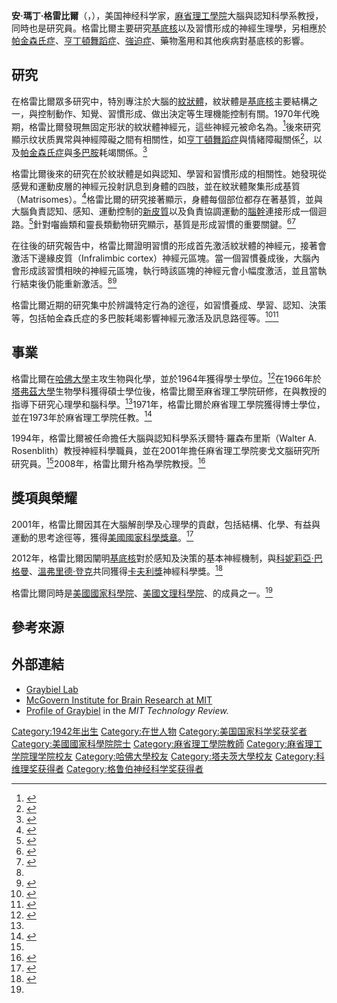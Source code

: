 {{Infobox scientist
|name              = 安·格雷比尔<br>Ann Graybiel
|image             = Ann Graybiel 2001.jpg
|image_size        = 200px
|caption           = 格雷比尔於2001年獲得美國國家科學獎章
|birth_date        = {{birth date and age|1942|01|25|mf=yes}}
|birth_place       = [[美國|美國]][[麻薩諸塞州|麻薩諸塞州]][[栗樹山_(麻薩諸塞州)|栗樹山]]
|death_date        = 
|death_place       = 
|residence         = 
|citizenship       = 
|nationality       = {{USA}}
|ethnicity         = 
|field             = 
|work_institutions = [[麻省理工學院|麻省理工學院]] 
|alma_mater        = [[哈佛大學|哈佛大學]]<br>[[塔夫茨大學|塔弗茲大學]]<br>[[麻省理工學院|麻省理工學院]]
|doctoral_advisor  = {{le|汉斯-卢卡斯·托伊伯|Hans-Lukas Teuber}}<br>{{le|瓦勒·瑙塔|Walle Nauta}}
|doctoral_students = 
|known_for         = 研究[[基底核|基底核]]及其神經生理學
|author_abbrev_bot = 
|author_abbrev_zoo = 
|influences        = 
|influenced        = 
|prizes            = {{nowrap|[[美國國家科學獎章|美國國家科學獎章]]（2001年）<br>[[卡夫利獎|卡夫利獎]]（2012年）}}
|religion          = 
|footnotes         = 
|signature         =
}}

'''安·瑪丁·格雷比爾'''（{{lang-en|'''Ann Martin Graybiel'''}}，{{bd|1942年|1月25日}}），美国神经科学家，[[麻省理工學院|麻省理工學院]]大腦與認知科學系教授，同時也是{{le|麥戈文腦科研究所|McGovern Institute for Brain Research}}研究員。格雷比爾主要研究[[基底核|基底核]]以及習慣形成的神經生理學，另相應於[[帕金森氏症|帕金森氏症]]、[[亨丁頓舞蹈症|亨丁頓舞蹈症]]、[[強迫症|強迫症]]、藥物濫用和其他疾病對基底核的影響。

== 研究 ==
在格雷比爾眾多研究中，特別專注於大腦的[[紋狀體|紋狀體]]，紋狀體是[[基底核|基底核]]主要結構之一，與控制動作、知覺、習慣形成、做出決定等生理機能控制有關。1970年代晚期，格雷比爾發現無固定形狀的紋狀體神經元，這些神經元被命名為{{le|纹状质|striosomes}}。<ref>{{Cite journal|url = http://www.pnas.org/content/75/11/5723.short|title = Histochemically distinct compartments in the striatum of human, monkey, and cat demonstrated by acetylthiocholinesterase staining|last = Graybiel|first = AM|date = November 1978|journal = Proc Natl Acad Sci U S A|accessdate = 2014-10-23|doi = 10.1073/pnas.75.11.5723|pmid = 103101|last2 = Ragsdale, Jr.|first2 = CW|issue = 11|pages = 5723–26|publication-date = 1978|volume = 75|archive-date = 2015-09-24|archive-url = https://web.archive.org/web/20150924164526/http://www.pnas.org/content/75/11/5723.short|dead-url = no}}</ref>後來研究顯示纹状质異常與神經障礙之間有相關性，如[[亨丁頓舞蹈症|亨丁頓舞蹈症]]與情緒障礙關係<ref>{{Cite journal|url = http://brain.oxfordjournals.org/content/130/1/206.long|title = Striosomes and mood dysfunction in Huntington's disease|last = Tippet|first = LJ|date = Jan 2007|journal = Brain|accessdate = 2014-10-23|doi = 10.1093/brain/awl243|pmid = 17040921|last2 = Waldvogel|first2 = HJ|last3 = Thomas|first3 = SJ|last4 = Hogg|first4 = VM|last5 = van Roon-Mom|first5 = W|last6 = Synek|first6 = BJ|last7 = Graybiel|first7 = AM|last8 = Faull|first8 = RL|volume = 130|issue = 1|pages = 206–21|archive-date = 2014-10-24|archive-url = https://web.archive.org/web/20141024002427/http://brain.oxfordjournals.org/content/130/1/206.long|dead-url = no}}</ref>，以及[[帕金森氏症|帕金森氏症]]與[[多巴胺|多巴胺]]耗竭關係。<ref>{{Cite journal|url = http://www.nature.com/nature/journal/v307/n5946/abs/307062a0.html|title = Weaver mutation has differential effects on the dopamine-containing innervation of the limbic and nonlimbic striatum|last = Roffler-Tarlov|first = S|date = 1984-01-05|journal = Nature|accessdate = 2014-10-23|doi = 10.1038/307062a0|pmid = |last2 = Graybiel|first2 = AM|volume = 307|pages = 62–66|archive-date = 2014-11-11|archive-url = https://web.archive.org/web/20141111004627/http://www.nature.com/nature/journal/v307/n5946/abs/307062a0.html|dead-url = no}}</ref>

格雷比爾後來的研究在於紋狀體是如與認知、學習和習慣形成的相關性。她發現從感覺和運動皮層的神經元投射訊息到身體的四肢，並在紋狀體聚集形成基質（Matrisomes）。<ref>{{Cite journal|url = http://jn.physiology.org/content/66/4/1249|title = Corticostriatal transformations in the primate somatosensory system. Projections from physiologically mapped body-part representations.|last = Flaherty|first = AW|date = 1991|journal = J Neurophysiol|accessdate = 2014-10-23|doi = |pmid = |last2 = Graybiel|first2 = AM|volume = 66|pages = 1249–63|archive-date = 2016-03-04|archive-url = https://web.archive.org/web/20160304120800/http://jn.physiology.org/content/66/4/1249|dead-url = no}}</ref>格雷比爾的研究接著顯示，身體每個部位都存在著基質，並與大腦負責認知、感知、運動控制的[[新皮質|新皮質]]以及負責協調運動的[[腦幹|腦幹]]連接形成一個迴路。<ref>{{Cite journal|title = The basal ganglia and adaptive motor control|last = Graybiel|first = AM|date = 1994|journal = Science|doi = 10.1126/science.8091209|pmid = |last2 = Toshihiko|first2 = A|last3 = Flaherty|first3 = AW|last4 = Kimura|first4 = M|volume = 265|issue = 5180|pages = 1826–31|jstor=2884650}}</ref>針對囓齒類和靈長類動物研究顯示，基質是形成習慣的重要關鍵。<ref>{{Cite journal|url = http://onlinelibrary.wiley.com/doi/10.1002/cne.903400303/abstract|title = Pattern formation in the developing superior colliculus: Ontogeny of the periodic architecture in the intermediate layers|last = Illing|first = R.-B.|date = 1994|journal = Journal of Comparative Neurology|accessdate = 2014-10-23|doi = 10.1002/cne.903400303|pmid = |last2 = Graybiel|first2 = AM|volume = 340|issue = 3|pages = 311–27|archive-date = 2015-07-16|archive-url = https://web.archive.org/web/20150716081355/http://onlinelibrary.wiley.com/doi/10.1002/cne.903400303/abstract|dead-url = no}}</ref><ref name=":0">{{Cite journal|url = http://www.ncbi.nlm.nih.gov/pubmed/9753592|title = The Basal Gangila and Chunking of Action Repertoires|last = Graybiel|first = AM|date = 1998|journal = Neurobiology of Learning and Memory|accessdate = 2014-10-23|doi = 10.1006/nlme.1998.3843|pmid = 9753592|volume = 340|issue = 3|pages = 119–36|archive-date = 2014-10-23|archive-url = https://web.archive.org/web/20141023230805/http://www.ncbi.nlm.nih.gov/pubmed/9753592|dead-url = no}}</ref>

在往後的研究報告中，格雷比爾證明習慣的形成首先激活紋狀體的神經元，接著會激活下邊緣皮質（Infralimbic cortex）神經元區塊。當一個習慣養成後，大腦內會形成該習慣相映的神經元區塊，執行時該區塊的神經元會小幅度激活，並且當執行結束後仍能重新激活。<ref name=":0" /><ref>{{Cite journal|url = http://www.cell.com/neuron/abstract/S0896-6273(13)00490-X|title = A dual operator view of habitual behavior reflecting cortical and striatal dynamics|last = Smith|first = KS|date = July 2013|journal = Neuron|accessdate = 2014-10-23|doi = 10.1016/j.neuron.2013.05.038|pmid = |last2 = Graybiel|first2 = AM|volume = 79|issue = 2|pages = 361–74|archive-date = 2013-09-29|archive-url = https://web.archive.org/web/20130929120654/http://www.cell.com/neuron/abstract/S0896-6273(13)00490-X|dead-url = no}}</ref>

格雷比爾近期的研究集中於辨識特定行為的途徑，如習慣養成、學習、認知、決策等，包括帕金森氏症的多巴胺耗竭影響神經元激活及訊息路徑等。<ref>{{Cite journal|url = http://www.jneurosci.org/content/33/11/4782.short|title = Selective effects of dopamine depletion and L-DOPA therapy on learning-related firing dynamics of striatal neurons|last = Hernandez|first = LF|date = 2013|journal = Journal of Neuroscience|accessdate = 2014-10-23|doi = 10.1523/JNEUROSCI.3746-12.2013|pmid = |last2 = Kubota|first2 = Y|last3 = Hu|first3 = D|last4 = Howe|first4 = MW|last5 = Lemaire|first5 = N|last6 = Graybiel|first6 = AM|volume = 33|issue = 11|pages = 4782–95|archive-date = 2019-05-20|archive-url = https://web.archive.org/web/20190520204439/http://www.jneurosci.org/content/33/11/4782.short}}</ref><ref>{{Cite news|url = http://newsoffice.mit.edu/2013/parkinsons-disease-pathway-0312|title = MIT News|last = Trafton|first = Anne|date = 2013-03-12|work = Breaking down the Parkinson’s pathway|accessdate = 2014-10-23|archive-date = 2014-10-29|archive-url = https://web.archive.org/web/20141029212520/http://newsoffice.mit.edu/2013/parkinsons-disease-pathway-0312|dead-url = no}}</ref>

== 事業 ==
格雷比爾在[[哈佛大學|哈佛大學]]主攻生物與化學，並於1964年獲得學士學位。<ref name=":1">{{Cite web|url = http://www.kavlifoundation.org/2012-neuroscience-laureate-biographies|title = Neuroscience Laureate Biographies|accessdate = 2014-10-23|website = The Kavli Foundation|publisher = |last = |first = |archive-date = 2014-10-23|archive-url = https://web.archive.org/web/20141023221006/http://www.kavlifoundation.org/2012-neuroscience-laureate-biographies|dead-url = yes}}</ref>在1966年於[[塔夫茨大學|塔弗茲大學]]生物學科獲得碩士學位後，格雷比爾至麻省理工學院研修，在{{le|汉斯-卢卡斯·托伊伯|Hans-Lukas Teuber}}與{{le|瓦勒·瑙塔|Walle Nauta}}教授的指導下研究心理學和腦科學。<ref name=":1" />1971年，格雷比爾於麻省理工學院獲得博士學位，並在1973年於麻省理工學院任教。<ref name=":2">{{Cite web|url = http://mcgovern.mit.edu/principal-investigators/ann-graybiel|title = Ann Graybiel|accessdate = 2014-10-23|website = McGovern Institute for Brain Research at MIT|publisher = |last = |first = |archive-date = 2014-10-25|archive-url = https://web.archive.org/web/20141025192555/http://mcgovern.mit.edu/principal-investigators/ann-graybiel|dead-url = no}}</ref>

1994年，格雷比爾被任命擔任大腦與認知科學系沃爾特·羅森布里斯（Walter A. Rosenblith）教授神經科學職員，並在2001年擔任麻省理工學院麥戈文腦研究所研究員。<ref name=":2" />2008年，格雷比爾升格為學院教授。<ref>{{Cite web |url = http://web.mit.edu/newsoffice/2008/institute-prof-1103.html |title = Ann Graybiel named Institute Professor |publisher = MIT News Office |date = 2008-11-03 |accessdate = 2012-06-25 |archive-date = 2012-06-03 |archive-url = https://web.archive.org/web/20120603152319/http://web.mit.edu/newsoffice/2008/institute-prof-1103.html |dead-url = no }}</ref>

== 獎項與榮耀 ==
2001年，格雷比爾因其在大腦解剖學及心理學的貢獻，包括結構、化學、有益與運動的思考途徑等，獲得[[美國國家科學獎章|美國國家科學獎章]]。<ref>{{Cite web |url = http://www.nsf.gov/od/nms/recip_details.cfm?recip_id=147 |title = US NSF – The President's National Medal of Science: Recipient Details |publisher = Nsf.gov. |accessdate = 2012-06-25 |archive-date = 2012-10-03 |archive-url = https://web.archive.org/web/20121003065150/http://www.nsf.gov/od/nms/recip_details.cfm?recip_id=147 |dead-url = no }}</ref>

2012年，格雷比爾因闡明[[基底核|基底核]]對於感知及決策的基本神經機制，與[[科妮莉亞·巴格曼|科妮莉亞·巴格曼]]、[[溫弗里德·登克|溫弗里德·登克]]共同獲得[[卡夫利獎|卡夫利獎]]神經科學獎。<ref>{{Cite web |url = http://www.kavliprize.no/ |title = The Kavli Prize |publisher = Kavliprize.no. |accessdate = 2012-06-25 |archive-date = 2012-06-21 |archive-url = https://web.archive.org/web/20120621213044/http://www.kavliprize.no/ |dead-url = no }}</ref>

格雷比爾同時是[[美國國家科學院|美國國家科學院]]、[[美國文理科學院|美國文理科學院]]、{{le|美國國家醫學院|National Academy of Medicine}}的成員之一。<ref name=":2" />

==參考來源==
{{reflist|30em}}


==外部連結==
{{Commons category|Ann Graybiel}}
* [http://graybiel-lab.mit.edu/ Graybiel Lab]{{Wayback|url=http://graybiel-lab.mit.edu/ |date=20160805113858 }}
* [http://web.mit.edu/mcgovern McGovern Institute for Brain Research at MIT]{{Wayback|url=http://web.mit.edu/mcgovern |date=20100219001305 }}
* [https://web.archive.org/web/20100605142721/http://alum.mit.edu/news/AlumniProfiles/Archive/Ann_Graybiel_PhD_-2771 Profile of Graybiel] in the ''MIT Technology Review.''

{{科维理奖获得者}}
{{Winners of the National Medal of Science|biological}}
{{格鲁伯神经科学奖获得者}}

{{Authority control}}
{{DEFAULTSORT:Graybiel, Ann}}
[[Category:1942年出生|Category:1942年出生]]
[[Category:在世人物|Category:在世人物]]
[[Category:美国国家科学奖获奖者|Category:美国国家科学奖获奖者]]
[[Category:美國國家科學院院士|Category:美國國家科學院院士]]
[[Category:麻省理工學院教師|Category:麻省理工學院教師]]
[[Category:麻省理工学院理学院校友|Category:麻省理工学院理学院校友]]
[[Category:哈佛大學校友|Category:哈佛大學校友]]
[[Category:塔夫茨大學校友|Category:塔夫茨大學校友]]
[[Category:科维理奖获得者|Category:科维理奖获得者]]
[[Category:格鲁伯神经科学奖获得者|Category:格鲁伯神经科学奖获得者]]